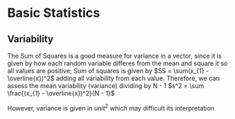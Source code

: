 # Basic Statistics


## Variability
The Sum of Squares is a good measure for variance in a vector, since it is given by how each random variable differes from the mean and square it so all values are positive;
Sum of squares is given by $SS = \sum(x_{1} - \overline{x})^2$ adding all variability from each value. Therefore, we can assess the mean variability (variance) dividing by 
N - 1
$s^2 = \sum \frac{(x_{1} - \overline{x})^2}{N - 1}$

However, variance is given in $unit^2$ which may difficult its interpretation